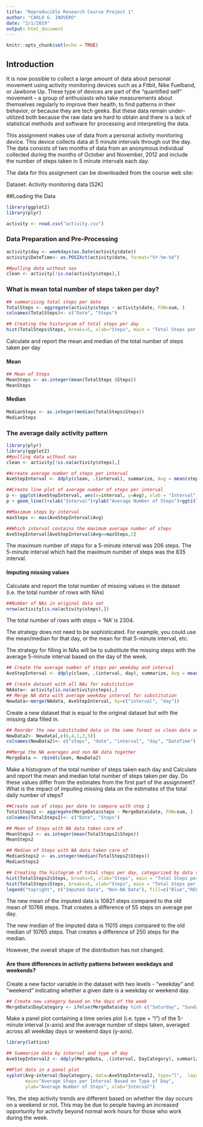 ```yaml
---
title: "Reproducible Research Course Project 1"
author: "CARLO G. INOVERO"
date: "2/1/2019"
output: html_document
---
```


```r
knitr::opts_chunk$set(echo = TRUE)
```

## Introduction

It is now possible to collect a large amount of data about personal movement using activity monitoring devices such as a Fitbit, Nike Fuelband, or Jawbone Up. These type of devices are part of the “quantified self” movement – a group of enthusiasts who take measurements about themselves regularly to improve their health, to find patterns in their behavior, or because they are tech geeks. But these data remain under-utilized both because the raw data are hard to obtain and there is a lack of statistical methods and software for processing and interpreting the data.

This assignment makes use of data from a personal activity monitoring device. This device collects data at 5 minute intervals through out the day. The data consists of two months of data from an anonymous individual collected during the months of October and November, 2012 and include the number of steps taken in 5 minute intervals each day.

The data for this assignment can be downloaded from the course web site:

Dataset: Activity monitoring data [52K]

##Loading the Data

```r
library(ggplot2)
library(plyr)

activity <- read.csv("activity.csv")
```
### Data Preparation and Pre-Processing
```r

activity$day <- weekdays(as.Date(activity$date))
activity$DateTime<- as.POSIXct(activity$date, format="%Y-%m-%d")

##pulling data without nas
clean <- activity[!is.na(activity$steps),]
```

### What is mean total number of steps taken per day?
```r
## summarizing total steps per date
TotalSteps <- aggregate(activity$steps ~ activity$date, FUN=sum, )
colnames(TotalSteps)<- c("Date", "Steps")

## Creating the historgram of total steps per day
hist(TotalSteps$Steps, breaks=5, xlab="Steps", main = "Total Steps per Day")
```
Calculate and report the mean and median of the total number of steps taken per day

#### Mean
```r
## Mean of Steps
MeanSteps <- as.integer(mean(TotalSteps $Steps))
MeanSteps
```
#### Median

```r
MedianSteps <- as.integer(median(TotalSteps$Steps))
MedianSteps
```

### The average daily activity pattern
```r
library(plyr)
library(ggplot2)
##pulling data without nas
clean <- activity[!is.na(activity$steps),]

##create average number of steps per interval
AveStepInterval <- ddply(clean, .(interval), summarize, Avg = mean(steps))

##Create line plot of average number of steps per interval
p <- ggplot(AveStepInterval, aes(x=interval, y=Avg), xlab = "Interval", ylab="Average Number of Steps")
p + geom_line()+xlab("Interval")+ylab("Average Number of Steps")+ggtitle("Average Number of Steps per Interval")
```


```r
##Maximum steps by interval
maxSteps <- max(AveStepInterval$Avg)

##Which interval contains the maximum average number of steps
AveStepInterval[AveStepInterval$Avg==maxSteps,1]
```
The maximum number of steps for a 5-minute interval was 206 steps.
The 5-minute interval which had the maximum number of steps was the 835 interval.


#### Imputing missing values
Calculate and report the total number of missing values in the dataset (i.e. the total number of rows with NAs)


```r
##Number of NAs in original data set
nrow(activity[is.na(activity$steps),])

```
The total number of rows with steps = ‘NA’ is 2304.

The strategy does not need to be sophisticated. For example, you could use the mean/median for that day, or the mean for that 5-minute interval, etc.

The strategy for filling in NAs will be to substitute the missing steps with the average 5-minute interval based on the day of the week.

```r
## Create the average number of steps per weekday and interval
AveStepInterval <- ddply(clean, .(interval, day), summarize, Avg = mean(steps))

## Create dataset with all NAs for substitution
NAdata<- activity[is.na(activity$steps),]
## Merge NA data with average weekday interval for substitution
Newdata<-merge(NAdata, AveStepInterval, by=c("interval", "day"))
```

Create a new dataset that is equal to the original dataset but with the missing data filled in.
```r
## Reorder the new substituded data in the same format as clean data set
NewData2<- Newdata[,c(6,4,1,2,5)]
colnames(NewData2)<- c("steps", "date", "interval", "day", "DateTime")

##Merge the NA averages and non NA data together
MergeData <- rbind(clean, NewData2)
```

Make a histogram of the total number of steps taken each day and Calculate and report the mean and median total number of steps taken per day. Do these values differ from the estimates from the first part of the assignment? What is the impact of imputing missing data on the estimates of the total daily number of steps?
```r
##Create sum of steps per date to compare with step 1
TotalSteps2 <- aggregate(MergeData$steps ~ MergeData$date, FUN=sum, )
colnames(TotalSteps2)<- c("Date", "Steps")

## Mean of Steps with NA data taken care of
MeanSteps2 <- as.integer(mean(TotalSteps2$Steps))
MeanSteps2

```

```r

## Median of Steps with NA data taken care of
MedianSteps2 <- as.integer(median(TotalSteps2$Steps))
MedianSteps2
```

```r
## Creating the histogram of total steps per day, categorized by data set to show impact
hist(TotalSteps2$Steps, breaks=5, xlab="Steps", main = "Total Steps per Day with NAs Fixed", col="Blue")
hist(TotalSteps$Steps, breaks=5, xlab="Steps", main = "Total Steps per Day with NAs Fixed", col="Red", add=T)
legend("topright", c("Imputed Data", "Non-NA Data"), fill=c("Blue","RED") )
```

The new mean of the imputed data is 10821 steps compared to the old mean of 10766 steps. That creates a difference of 55 steps on average per day.

The new median of the imputed data is 11015 steps compared to the old median of 10765 steps. That creates a difference of 250 steps for the median.

However, the overall shape of the distribution has not changed.

#### Are there differences in activity patterns between weekdays and weekends?
Create a new factor variable in the dataset with two levels - “weekday” and “weekend” indicating whether a given date is a weekday or weekend day.

```r
## Create new category based on the days of the week
MergeData$DayCategory <- ifelse(MergeData$day %in% c("Saturday", "Sunday"), "Weekend", "Weekday")
```

Make a panel plot containing a time series plot (i.e. type = “l”) of the 5-minute interval (x-axis) and the average number of steps taken, averaged across all weekday days or weekend days (y-axis).

```r
library(lattice) 

## Summarize data by interval and type of day
AveStepInterval2 <- ddply(MergeData, .(interval, DayCategory), summarize, Avg = mean(steps))

##Plot data in a panel plot
xyplot(Avg~interval|DayCategory, data=AveStepInterval2, type="l",  layout = c(1,2),
       main="Average Steps per Interval Based on Type of Day", 
       ylab="Average Number of Steps", xlab="Interval")
```

Yes, the step activity trends are different based on whether the day occurs on a weekend or not. This may be due to people having an increased opportunity for activity beyond normal work hours for those who work during the week.
